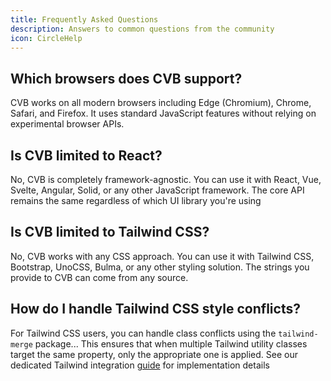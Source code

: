```yaml
---
title: Frequently Asked Questions
description: Answers to common questions from the community
icon: CircleHelp
---
```


## Which browsers does CVB support?

CVB works on all modern browsers including Edge (Chromium), Chrome, Safari, and Firefox. It uses standard JavaScript features without relying on experimental browser APIs.

## Is CVB limited to React?

No, CVB is completely framework-agnostic. You can use it with React, Vue, Svelte, Angular, Solid, or any other JavaScript framework. The core API remains the same regardless of which UI library you're using

## Is CVB limited to Tailwind CSS?

No, CVB works with any CSS approach. You can use it with Tailwind CSS, Bootstrap, UnoCSS, Bulma, or any other styling solution. The strings you provide to CVB can come from any source.

## How do I handle Tailwind CSS style conflicts?

For Tailwind CSS users, you can handle class conflicts using the `tailwind-merge` package... This ensures that when multiple Tailwind utility classes target the same property, only the appropriate one is applied. See our dedicated Tailwind integration [guide](./tailwindcss#handling-style-conflicts) for implementation details
